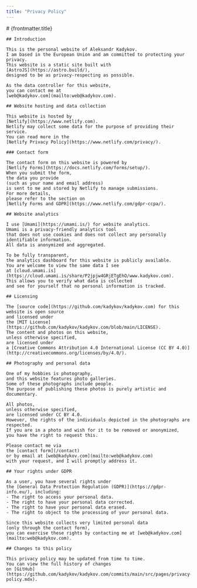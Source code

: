 ```yaml
---
title: "Privacy Policy"
---
```



<BaseLayout pageTitle={frontmatter.title}>
  <div class="prose-serif mx-auto my-10 w-11/12 sm:w-5/6">
    # {frontmatter.title}

    ## Introduction

    This is the personal website of Aleksandr Kadykov.
    I am based in the European Union and am committed to protecting your privacy.
    This website is a static site built with
    [AstroJS](https://astro.build/),
    designed to be as privacy-respecting as possible.

    As the data controller for this website,
    you can contact me at
    [web@kadykov.com](mailto:web@kadykov.com).

    ## Website hosting and data collection

    This website is hosted by
    [Netlify](https://www.netlify.com).
    Netlify may collect some data for the purpose of providing their service.
    You can read more in the
    [Netlify Privacy Policy](https://www.netlify.com/privacy/).

    ### Contact form

    The contact form on this website is powered by
    [Netlify Forms](https://docs.netlify.com/forms/setup/).
    When you submit the form,
    the data you provide
    (such as your name and email address)
    is sent to me and stored by Netlify to manage submissions.
    For more details,
    please refer to the section on
    [Netlify Forms and GDPR](https://www.netlify.com/gdpr-ccpa/).

    ## Website analytics

    I use [Umami](https://umami.is/) for website analytics.
    Umami is a privacy-friendly analytics tool
    that does not use cookies and does not collect any personally identifiable information.
    All data is anonymized and aggregated.

    To be fully transparent,
    the analytics dashboard for this website is publicly available.
    You are welcome to view the same data I see
    at [cloud.umami.is](https://cloud.umami.is/share/P2jpjw4GRjETgEhO/www.kadykov.com).
    This allows you to verify what data is collected
    and see for yourself that no personal information is tracked.

    ## Licensing

    The [source code](https://github.com/kadykov/kadykov.com) for this website is open source
    and licensed under
    the [MIT License](https://github.com/kadykov/kadykov.com/blob/main/LICENSE).
    The content and photos on this website,
    unless otherwise specified,
    are licensed under
    a [Creative Commons Attribution 4.0 International License (CC BY 4.0)](http://creativecommons.org/licenses/by/4.0/).

    ## Photography and personal data

    One of my hobbies is photography,
    and this website features photo galleries.
    Some of these photographs include people.
    The purpose of publishing these photos is purely artistic and documentary.

    All photos,
    unless otherwise specified,
    are licensed under CC BY 4.0.
    However, the rights of the individuals depicted in the photographs are respected.
    If you are in a photo and wish for it to be removed or anonymized,
    you have the right to request this.

    Please contact me via
    the [contact form](/contact)
    or by email at [web@kadykov.com](mailto:web@kadykov.com)
    with your request, and I will promptly address it.

    ## Your rights under GDPR

    As a user, you have several rights under
    the [General Data Protection Regulation (GDPR)](https://gdpr-info.eu/), including:
    - The right to access your personal data.
    - The right to have your personal data corrected.
    - The right to have your personal data erased.
    - The right to object to the processing of your personal data.

    Since this website collects very limited personal data
    (only through the contact form),
    you can exercise these rights by contacting me at [web@kadykov.com](mailto:web@kadykov.com).

    ## Changes to this policy

    This privacy policy may be updated from time to time.
    You can view the full history of changes
    on [GitHub](https://github.com/kadykov/kadykov.com/commits/main/src/pages/privacy-policy.mdx).

  </div>
</BaseLayout>
